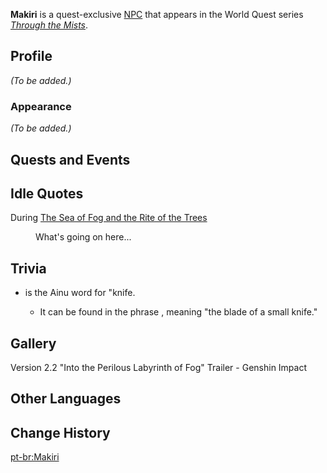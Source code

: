 {{Meta
<!-- REMOVE THIS TEMPLATE AFTER ADDING MISSING INFO -->
|missing_NPC_profile  = yes
}}
{{Character Infobox
|type             = Quest NPC
|deceased         = Past
|image            = NPC Makiri.png
|region           = Inazuma
|location         = Inazuma
|affiliation      = Thunderbird Civilization
}}
'''Makiri''' is a quest-exclusive [[NPC]] that appears in the World Quest series ''[[Through the Mists]]''.

==Profile==
<!-- detailed story/lore information goes here -->
''(To be added.)''

===Appearance===
''(To be added.)''

==Quests and Events==
{{Quests and Events}}

==Idle Quotes==
;During [[The Sea of Fog and the Rite of the Trees]]
{{Dialogue Start}}
: {{DIcon|Idle}} What's going on here...
{{Dialogue End}}

==Trivia==
* {{Lang|"Makiri"|ain=マキリ|ain_rm=makiri}} is the Ainu word for "knife.
** It can be found in the phrase {{Lang|mini=1|ain=マキリイペ|ain_rm=makiri-ipe}}, meaning "the blade of a small knife."

==Gallery==
<gallery>
Version 2.2 "Into the Perilous Labyrinth of Fog" Trailer - Genshin Impact
</gallery>

==Other Languages==
{{Other Languages
|default_hidden = 1
|en      = Makiri
|zhs     = 牧梨
|zhs_rm  = Mùlí
|zht     = 牧梨
|zht_rm  = Mùlí
|ja      = マキリ
|ja_rm   = Makiri
|ko      = 마키리
|es      = Makiri
|fr      = Makiri
|ru      = Макири
|th      = Makiri
|vi      = Makiri
|de      = Makiri
|id      = Makiri
|pt      = Makiri
|tr      = Makiri
|it      = Makiri
}}

==Change History==
{{Change History|2.2}}
<!--
==References==
{{Reflist}}-->

[[pt-br:Makiri]]